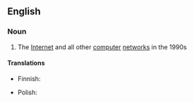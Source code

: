 ==English==

===Noun===
{{wikipedia}}
{{en-noun|sg=[[information]] [[superhighway]]|-}}

# {{context|dated|computing}} The [[Internet]] and all other [[computer]] [[network]]s in the 1990s

====Translations====
{{trans-top}}
* Finnish: {{t+|fi|tieto|alt=tiedon}} {{t-|fi|valtaväylä}}
{{trans-mid}}
* Polish: {{t|pl|infostrada|f}}
{{trans-bottom}}